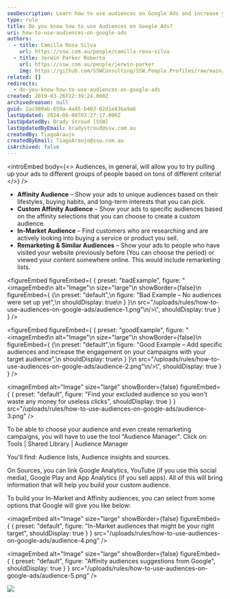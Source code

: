 ```yaml
---
seoDescription: Learn how to use audiences on Google Ads and increase your campaign engagement!
type: rule
title: Do you know how to use Audiences on Google Ads?
uri: how-to-use-audiences-on-google-ads
authors:
  - title: Camilla Rosa Silva
    url: https://ssw.com.au/people/camilla-rosa-silva
  - title: Jerwin Parker Roberto
    url: https://ssw.com.au/people/jerwin-parker
    img: https://github.com/SSWConsulting/SSW.People.Profiles/raw/main/Jerwin-Parker/Images/Jerwin-Parker-Profile.jpg
related: []
redirects:
  - do-you-know-how-to-use-audiences-on-google-ads
created: 2019-03-26T22:39:24.000Z
archivedreason: null
guid: 2ac980ab-659a-4a45-b403-02d1e43ba9a6
lastUpdated: 2024-06-08T03:27:17.000Z
lastUpdatedBy: Brady Stroud [SSW]
lastUpdatedByEmail: bradystroud@ssw.com.au
createdBy: TiagoAraujo
createdByEmail: TiagoAraujo@ssw.com.au
isArchived: false
---
```


<introEmbed
  body={<>
Audiences, in general, will allow you to try pulling up your ads to different groups of people based on tons of different criteria!
  </>}
/>
- **Affinity Audience** – Show your ads to unique audiences based on their lifestyles, buying habits, and long-term interests that you can pick.
- **Custom Affinity Audience** – Show your ads to specific audiences based on the affinity selections that you can choose to create a custom audience.
- **In-Market Audience** – Find customers who are researching and are actively looking into buying a service or product you sell.
- **Remarketing & Similar Audiences** – Show your ads to people who have visited your website previously before (You can choose the period) or viewed your content somewhere online. This would include remarketing lists.

<figureEmbed figureEmbed={ {
  preset: "badExample",
  figure: "<imageEmbed\n  alt=\"Image\"\n  size=\"large\"\n  showBorder={false}\n  figureEmbed={ {\n    preset: \"default\",\n    figure: \"Bad Example – No audiences were set up yet\",\n    shouldDisplay: true\n  } }\n  src=\"/uploads/rules/how-to-use-audiences-on-google-ads/audience-1.png\"\n/>\\",
  shouldDisplay: true
} } />


<figureEmbed figureEmbed={ {
  preset: "goodExample",
  figure: "<imageEmbed\n  alt=\"Image\"\n  size=\"large\"\n  showBorder={false}\n  figureEmbed={ {\n    preset: \"default\",\n    figure: \"Good Example – Add specific audiences and increase the engagement on your campaigns with your target audience\",\n    shouldDisplay: true\n  } }\n  src=\"/uploads/rules/how-to-use-audiences-on-google-ads/audience-2.png\"\n/>\\",
  shouldDisplay: true
} } />



<imageEmbed
  alt="Image"
  size="large"
  showBorder={false}
  figureEmbed={ {
    preset: "default",
    figure: "Find your excluded audience so you won't waste any money for useless clicks",
    shouldDisplay: true
  } }
  src="/uploads/rules/how-to-use-audiences-on-google-ads/audience-3.png"
/>

To be able to choose your audience and even create remarketing campaigns, you will have to use the tool “Audience Manager". Click on: Tools | Shared Library | Audience Manager

You'll find: Audience lists, Audience insights and sources.

On Sources, you can link Google Analytics, YouTube (if you use this social media), Google Play and App Analytics (if you sell apps). All of this will bring information that will help you build your custom audience.

To build your In-Market and Affinity audiences, you can select from some options that Google will give you like below:


<imageEmbed
  alt="Image"
  size="large"
  showBorder={false}
  figureEmbed={ {
    preset: "default",
    figure: "In-Market audiences that might be your right target",
    shouldDisplay: true
  } }
  src="/uploads/rules/how-to-use-audiences-on-google-ads/audience-4.png"
/>


<imageEmbed
  alt="Image"
  size="large"
  showBorder={false}
  figureEmbed={ {
    preset: "default",
    figure: "Affinity audiences suggestions from Google",
    shouldDisplay: true
  } }
  src="/uploads/rules/how-to-use-audiences-on-google-ads/audience-5.png"
/>

![](/uploads/rules/how-to-use-audiences-on-google-ads/audience-6.png)
